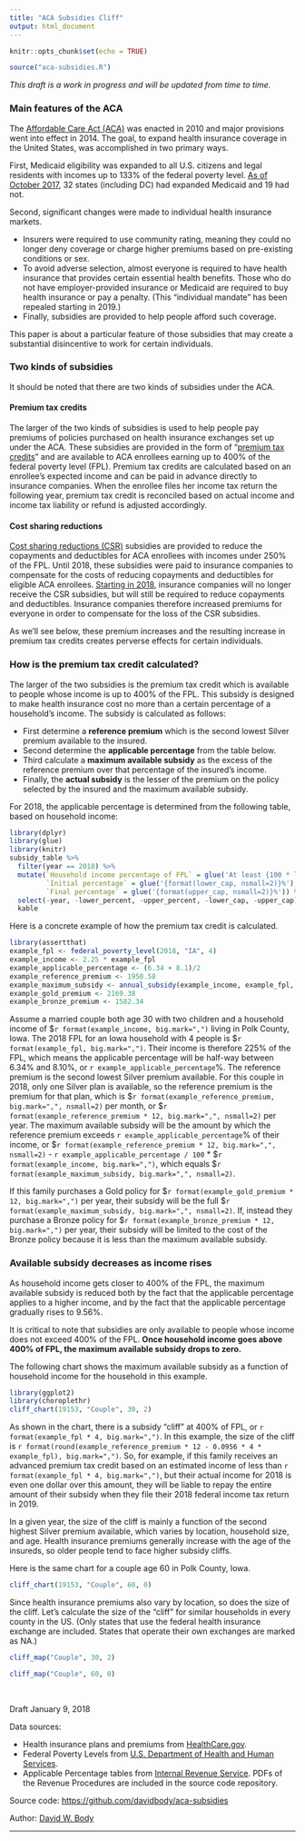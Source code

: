 ```yaml
---
title: "ACA Subsidies Cliff"
output: html_document
---
```


```r
knitr::opts_chunk$set(echo = TRUE)
```

```r
source("aca-subsidies.R")
```

*This draft is a work in progress and will be updated from time to time.*

### Main features of the ACA

The [Affordable Care Act (ACA)](https://en.wikipedia.org/wiki/Patient_Protection_and_Affordable_Care_Act) was enacted in 2010 and major provisions went into effect in 2014. The goal, to expand health insurance coverage in the United States, was accomplished in two primary ways.

First, Medicaid eligibility was expanded to all U.S. citizens and legal residents with incomes up to 133% of the federal poverty level. [As of October 2017](https://www.kff.org/uninsured/issue-brief/the-coverage-gap-uninsured-poor-adults-in-states-that-do-not-expand-medicaid/), 32 states (including DC) had expanded Medicaid and 19 had not.

Second, significant changes were made to individual health insurance markets.

* Insurers were required to use community rating, meaning they could no longer deny coverage or charge higher premiums based on pre-existing conditions or sex.
* To avoid adverse selection, almost everyone is required to have health insurance that provides certain essential health benefits. Those who do not have employer-provided insurance or Medicaid are required to buy health insurance or pay a penalty. (This "individual mandate" has been repealed starting in 2019.)
* Finally, subsidies are provided to help people afford such coverage.

This paper is about a particular feature of those subsidies that may create a substantial disincentive to work for certain individuals.

### Two kinds of subsidies

It should be noted that there are two kinds of subsidies under the ACA.

#### Premium tax credits

The larger of the two kinds of subsidies is used to help people pay premiums of policies purchased on health insurance exchanges set up under the ACA. These subsidies are provided in the form of "[premium tax credits](https://www.irs.gov/affordable-care-act/individuals-and-families/the-premium-tax-credit-the-basics-0)" and are available to ACA enrollees earning up to 400% of the federal poverty level (FPL). Premium tax credits are calculated based on an enrollee's expected income and can be paid in advance directly to insurance companies. When the enrollee files her income tax return the following year, premium tax credit is reconciled based on actual income and income tax liability or refund is adjusted accordingly.

#### Cost sharing reductions

[Cost sharing reductions (CSR)](https://en.wikipedia.org/wiki/Cost_sharing_reductions_subsidy) subsidies are provided to reduce the copayments and deductibles for ACA enrollees with incomes under 250% of the FPL. Until 2018, these subsidies were paid to insurance companies to compensate for the costs of reducing copayments and deductibles for eligible ACA enrollees. [Starting in 2018](https://www.nytimes.com/2017/10/12/us/politics/trump-obamacare-executive-order-health-insurance.html), insurance companies will no longer receive the CSR subsidies, but will still be required to reduce copayments and deductibles. Insurance companies therefore increased premiums for everyone in order to compensate for the loss of the CSR subsidies.

As we'll see below, these premium increases and the resulting increase in premium tax credits creates perverse effects for certain individuals.

### How is the premium tax credit calculated?

The larger of the two subsidies is the premium tax credit which is available to people whose income is up to 400% of the FPL. This subsidy is designed to make health insurance cost no more than a certain percentage of a household's income. The subsidy is calculated as follows:

* First determine a **reference premium** which is the second lowest Silver premium available to the insured.
* Second determine the **applicable percentage** from the table below.
* Third calculate a **maximum available subsidy** as the excess of the reference premium over that percentage of the insured's income.
* Finally, the **actual subsidy** is the lesser of the premium on the policy selected by the insured and the maximum available subsidy.

For 2018, the applicable percentage is determined from the following table, based on household income:

```r
library(dplyr)
library(glue)
library(knitr)
subsidy_table %>%
  filter(year == 2018) %>%
  mutate(`Household income percentage of FPL` = glue('At least {100 * lower_percent}% but less than {100 * upper_percent}%'),
         `Initial percentage` = glue('{format(lower_cap, nsmall=2)}%'),
         `Final percentage` = glue('{format(upper_cap, nsmall=2)}%')) %>%
  select(-year, -lower_percent, -upper_percent, -lower_cap, -upper_cap) %>%
  kable
```

Here is a concrete example of how the premium tax credit is calculated.

```r
library(assertthat)
example_fpl <- federal_poverty_level(2018, "IA", 4)
example_income <- 2.25 * example_fpl
example_applicable_percentage <- (6.34 + 8.1)/2
example_reference_premium <- 1950.58
example_maximum_subsidy <- annual_subsidy(example_income, example_fpl, example_reference_premium, "IA")
example_gold_premium <- 2169.38
example_bronze_premium <- 1582.34
```

Assume a married couple both age 30 with two children and a household income of $`r format(example_income, big.mark=",")` living in Polk County, Iowa. The 2018 FPL for an Iowa household with 4 people is $`r format(example_fpl, big.mark=",")`. Their income is therefore 225% of the FPL, which means the applicable percentage will be half-way between 6.34% and 8.10%, or `r example_applicable_percentage`%. The reference premium is the second lowest Silver premium available. For this couple  in 2018, only one Silver plan is available, so the reference premium is the premium for that plan, which is $`r format(example_reference_premium, big.mark=",", nsmall=2)` per month, or $`r format(example_reference_premium * 12, big.mark=",", nsmall=2)` per year. The maximum available subsidy will be the amount by which the reference premium exceeds `r example_applicable_percentage`% of their income, or $`r format(example_reference_premium * 12, big.mark=",", nsmall=2)` - `r example_applicable_percentage / 100` * $`r format(example_income, big.mark=",")`, which equals $`r format(example_maximum_subsidy, big.mark=",", nsmall=2)`.

If this family purchases a Gold policy for $`r format(example_gold_premium * 12, big.mark=",")` per year, their subsidy will be the full $`r format(example_maximum_subsidy, big.mark=",", nsmall=2)`. If, instead they purchase a Bronze policy for $`r format(example_bronze_premium * 12, big.mark=",")` per year, their subsidy will be limited to the cost of the Bronze policy because it is less than the maximum available subsidy.

### Available subsidy decreases as income rises

As household income gets closer to 400% of the FPL, the maximum available subsidy is reduced both by the fact that the applicable percentage applies to a higher income, and by the fact that the applicable percentage gradually rises to 9.56%.

It is critical to note that subsidies are only available to people whose income does not exceed 400% of the FPL. **Once household income goes above 400% of FPL, the maximum available subsidy drops to zero.**

The following chart shows the maximum available subsidy as a function of household income for the household in this example.

```r
library(ggplot2)
library(choroplethr)
cliff_chart(19153, "Couple", 30, 2)
```

As shown in the chart, there is a subsidy "cliff" at 400% of FPL, or `r format(example_fpl * 4, big.mark=",")`. In this example, the size of the cliff is `r format(round(example_reference_premium * 12 - 0.0956 * 4 * example_fpl), big.mark=",")`. So, for example, if this family receives an advanced premium tax credit based on an estimated income of less than `r format(example_fpl * 4, big.mark=",")`, but their actual income for 2018 is even one dollar over this amount, they will be liable to repay the entire amount of their subsidy when they file their 2018 federal income tax return in 2019.

In a given year, the size of the cliff is mainly a function of the second highest Silver premium available, which varies by location, household size, and age. Health insurance premiums generally increase with the age of the insureds, so older people tend to face higher subsidy cliffs.

Here is the same chart for a couple age 60 in Polk County, Iowa.

```r
cliff_chart(19153, "Couple", 60, 0)
```

Since health insurance premiums also vary by location, so does the size of the cliff. Let's calculate the size of the "cliff" for similar households in every county in the US. (Only states that use the federal health insurance exchange are included. States that operate their own exchanges are marked as NA.)

```r
cliff_map("Couple", 30, 2)
```

```r
cliff_map("Couple", 60, 0)
```

<br/>

Draft January 9, 2018

Data sources:

* Health insurance plans and premiums from [HealthCare.gov](https://www.healthcare.gov/health-and-dental-plan-datasets-for-researchers-and-issuers/).
* Federal Poverty Levels from [U.S. Department of Health and Human Services](https://aspe.hhs.gov/poverty-guidelines).
* Applicable Percentage tables from [Internal Revenue Service](https://www.irs.gov/). PDFs of the Revenue Procedures are included in the source code repository.

Source code: [https://github.com/davidbody/aca-subsidies](https://github.com/davidbody/aca-subsidies)

Author: [David W. Body](https://twitter.com/david_body)

---
